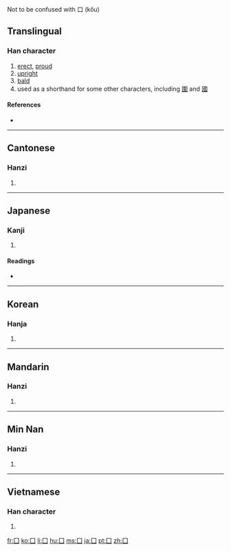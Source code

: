 {{also|圍|國}} Not to be confused with 口 (kǒu)
==Translingual==
{{stroke order|type=animate}}

===Han character===
{{Han char|rn=31|rad=囗|as=00|sn=3|four=6000<sub>0</sub>|canj=月一 (BM), XX月一 (XXBM)}}

# [[erect]], [[proud]]
# [[upright]]
# [[bald]]
# used as a shorthand for some other characters, including [[圍]] and [[國]]

====References====
* {{Han ref|kx=0216.140|dkj=04675|dj=0439.150|hdz=10710.080|uh=56D7|ud=22231|bh=C949|bd=51529}}

----

==Cantonese==

===Hanzi===
{{yue-hanzi|jyut=[[wai4]]|y=[[wai4]]}}

# {{defn|Cantonese|sort=囗00}}

----

==Japanese==

===Kanji===
{{ja-kanji|grade=|rs=囗00}}

# {{defn|Japanese}}

====Readings====
* {{ja-readings|on=[[い]] (i), [[こく]] (koku)|kun=[[かこむ]] (kakomu), [[くに]] (kuni)}}

----

==Korean==

===Hanja===
{{ko-hanja|hangeul=[[국]], [[위]]|rv=guk, wi|mr=kuk, wi}}

# {{defn|Korean|sort=囗00}}

----

==Mandarin==

===Hanzi===
{{cmn-hanzi|pin=[[wéi]] ([[wei2]]), [[guó]] ([[guo2]])|wg=wei<sup>2</sup>}}

# {{defn|Mandarin|sort=囗00}}

----
==Min Nan==

===Hanzi===
{{nan-hanzi|poj=ûi}}

# {{defn|Min Nan}}

----

==Vietnamese==

===Han character===
{{vi-hantu|[[vi]]|rs=囗00}}

# {{defn|Vietnamese|sort=囗00}}

[[fr:囗]]
[[ko:囗]]
[[li:囗]]
[[hu:囗]]
[[ms:囗]]
[[ja:囗]]
[[pt:囗]]
[[zh:囗]]